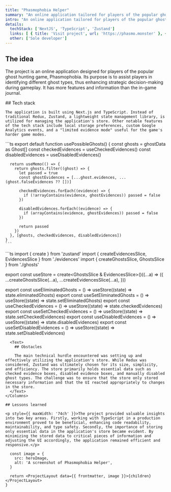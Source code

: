 ```yaml
---
title: "Phasmophobia Helper"
summary: "An online application tailored for players of the popular ghost hunting game, Phasmophobia."
intro: "An online application tailored for players of the popular ghost hunting game, Phasmophobia. Built using TypeScript, this tool aids players in identifying different ghost types, thereby improving strategic decision-making during gameplay."
details: 
  techStack: ['NextJS', 'TypeScript', 'Zustand']
  links: [ { title: 'Visit project', url: 'https://phasmo.monster' }, { title: 'View code', url: 'https://github.com/graysonlee123/phasmophobia-helper' } ]
  other: ['Sole developer']
---
```



## The idea

<p style={{ maxWidth: '82ch' }}>The project is an online application designed for players of the popular ghost hunting game, Phasmophobia. Its purpose is to assist players in identifying different ghost types, thus enhancing strategic decision-making during gameplay. It has more features and information than the in-game journal.</p>

<Columns>
  <Text>
    ## Tech stack
    
    The application is built using Next.js and TypeScript. Instead of traditional Redux, Zustand, a lightweight state management library, is utilized for managing the application's store. Other notable features of the tech stack include local storage preferences, custom Google Analytics events, and a "limited evidence mode" useful for the game's harder game modes.
  </Text>
  <Text>
    ```ts
    export default function usePossibleGhosts() {
      const ghosts = ghostData as Ghost[]
      const checkedEvidences = useCheckedEvidences()
      const disabledEvidences = useDisabledEvidences()

      return useMemo(() => {
        return ghosts.filter((ghost) => {
          let passed = true
          const ghostEvidences = [...ghost.evidences, ...(ghost.falseEvidences ?? [])]

          checkedEvidences.forEach((evidence) => {
            if (!arrayContains(evidence, ghostEvidences)) passed = false
          })

          disabledEvidences.forEach((evidence) => {
            if (arrayContains(evidence, ghostEvidences)) passed = false
          })

          return passed
        })
      }, [ghosts, checkedEvidences, disabledEvidences])
    }
    ```
  </Text>
</Columns>

<Columns>
```ts
import { create } from 'zustand'
import { createEvidencesSlice, EvidencesSlice } from './evidences'
import { createGhostsSlice, GhostsSlice } from './ghosts'

export const useStore = create<GhostsSlice & EvidencesSlice>()((...a) => ({
  ...createGhostsSlice(...a),
  ...createEvidencesSlice(...a),
}))

export const useEliminatedGhosts = () => useStore((state) => state.eliminatedGhosts)
export const useSetEliminatedGhosts = () => useStore((state) => state.setEliminatedGhosts)
export const useCheckedEvidences = () => useStore((state) => state.checkedEvidences)
export const useSetCheckedEvidences = () => useStore((state) => state.setCheckedEvidences)
export const useDisabledEvidences = () => useStore((state) => state.disabledEvidences)
export const useSetDisabledEvidences = () => useStore((state) => state.setDisabledEvidences)
```
  <Text>
    ## Obstacles

    The main technical hurdle encountered was setting up and effectively utilizing the application's store. While Redux was considered, Zustand was ultimately chosen for its size, simplicity, and efficiency. The store primarily holds essential data such as checked evidence boxes, disabled evidence boxes, and manually disabled ghost types. The challenge was to ensure that the store only stored necessary information and that the UI reacted appropriately to changes in the store.
  </Text>
</Columns>

## Lessons learned

<p style={{ maxWidth: '74ch' }}>The project provided valuable insights into two key areas. Firstly, working with TypeScript in a production environment proved to be beneficial, enhancing code readability, maintainability, and type safety. Secondly, the importance of storing only essential data in the application's store became evident. By minimizing the stored data to critical pieces of information and adjusting the UI accordingly, the application remained efficient and responsive.</p>

  const image = {
    src: heroImage,
    alt: 'A screenshot of Phasmophobia Helper',
  }

  return <ProjectLayout data={{ frontmatter, image }}>{children}</ProjectLayout>
}
